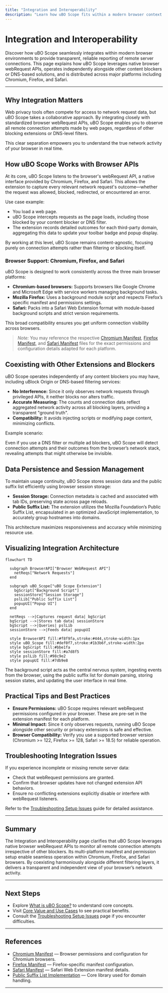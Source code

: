 ```yaml
---
title: "Integration and Interoperability"
description: "Learn how uBO Scope fits within a modern browser context: its use of browser-provided webRequest APIs, agnostic operation alongside other extensions or DNS-based blockers, and distribution across Chromium, Firefox, and Safari platforms."
---
```


# Integration and Interoperability

Discover how uBO Scope seamlessly integrates within modern browser environments to provide transparent, reliable reporting of remote server connections. This page explains how uBO Scope leverages native browser webRequest APIs, operates independently alongside other content blockers or DNS-based solutions, and is distributed across major platforms including Chromium, Firefox, and Safari.

---

## Why Integration Matters

Web privacy tools often compete for access to network request data, but uBO Scope takes a collaborative approach. By integrating closely with standardized browser webRequest APIs, uBO Scope enables you to observe all remote connection attempts made by web pages, regardless of other blocking extensions or DNS-level filters.

This clear separation empowers you to understand the true network activity of your browser in real time.

## How uBO Scope Works with Browser APIs

At its core, uBO Scope listens to the browser's webRequest API, a native interface provided by Chromium, Firefox, and Safari. This allows the extension to capture every relevant network request's outcome—whether the request was allowed, blocked, redirected, or encountered an error.

Use case example:

- You load a web page.
- uBO Scope intercepts requests as the page loads, including those blocked by your content blocker or DNS filter.
- The extension records detailed outcomes for each third-party domain, aggregating this data to update your toolbar badge and popup display.

By working at this level, uBO Scope remains content-agnostic, focusing purely on connection attempts rather than filtering or blocking itself.

### Browser Support: Chromium, Firefox, and Safari

uBO Scope is designed to work consistently across the three main browser platforms:

- **Chromium-based browsers:**  Supports browsers like Google Chrome and Microsoft Edge with service workers managing background tasks.
- **Mozilla Firefox:**  Uses a background module script and respects Firefox’s specific manifest and permissions settings.
- **Safari:**  Packs into a Safari Web Extension format with module-based background scripts and strict version requirements.

This broad compatibility ensures you get uniform connection visibility across browsers.

> _Note:_ You may reference the respective [Chromium Manifest](#), [Firefox Manifest](#), and [Safari Manifest](#) files for the exact permissions and configuration details adapted for each platform.

## Coexisting with Other Extensions and Blockers

uBO Scope operates independently of any content blockers you may have, including uBlock Origin or DNS-based filtering services:

- **No Interference:** Since it only observes network requests through privileged APIs, it neither blocks nor alters traffic.
- **Accurate Measuring:** The counts and connection data reflect aggregated network activity across all blocking layers, providing a transparent "ground truth".
- **Compatibility:** It avoids injecting scripts or modifying page content, minimizing conflicts.

Example scenario:

Even if you use a DNS filter or multiple ad blockers, uBO Scope will detect connection attempts and their outcomes from the browser’s network stack, revealing attempts that might otherwise be invisible.

## Data Persistence and Session Management

To maintain usage continuity, uBO Scope stores session data and the public suffix list efficiently using browser session storage:

- **Session Storage:** Connection metadata is cached and associated with tab IDs, preserving state across page reloads.
- **Public Suffix List:** The extension utilizes the Mozilla Foundation’s Public Suffix List, encapsulated in an optimized JavaScript implementation, to accurately group hostnames into domains.

This architecture maximizes responsiveness and accuracy while minimizing resource use.

## Visualizing Integration Architecture

```mermaid
flowchart TD

  subgraph BrowserAPI["Browser WebRequest API"]
    netReqs["Network Requests"]
  end

  subgraph uBO_Scope["uBO Scope Extension"]
    bgScript["Background Script"]
    sessionStore["Session Storage"]
    pslLib["Public Suffix List"]
    popupUI["Popup UI"]
  end

  netReqs -->|Captures request data| bgScript
  bgScript -->|Stores tab data| sessionStore
  bgScript -->|Queries| pslLib
  sessionStore -->|Feeds data| popupUI

  style BrowserAPI fill:#f8f9fa,stroke:#444,stroke-width:1px
  style uBO_Scope fill:#def0f7,stroke:#1b3b6f,stroke-width:2px
  style bgScript fill:#bbe1fa
  style sessionStore fill:#a7d8f5
  style pslLib fill:#98c9e2
  style popupUI fill:#7db9e8

```

The background script acts as the central nervous system, ingesting events from the browser, using the public suffix list for domain parsing, storing session states, and updating the user interface in real time.

## Practical Tips and Best Practices

- **Ensure Permissions:** uBO Scope requires relevant webRequest permissions configured in your browser. These are pre-set in the extension manifest for each platform.
- **Minimal Impact:** Since it only observes requests, running uBO Scope alongside other security or privacy extensions is safe and effective.
- **Browser Compatibility:** Verify you use a supported browser version (Chromium >= 122, Firefox >= 128, Safari >= 18.5) for reliable operation.

## Troubleshooting Integration Issues

If you experience incomplete or missing remote server data:

- Check that webRequest permissions are granted.
- Confirm that browser updates have not changed extension API behaviors.
- Ensure no conflicting extensions explicitly disable or interfere with webRequest listeners.

Refer to the [Troubleshooting Setup Issues](../getting-started/quickstart-verification/troubleshooting-setup) guide for detailed assistance.

---

## Summary

The Integration and Interoperability page clarifies that uBO Scope leverages native browser webRequest APIs to monitor all remote connection attempts irrespective of other blockers. Its multi-platform manifest and permission setup enable seamless operation within Chromium, Firefox, and Safari browsers. By coexisting harmoniously alongside different filtering layers, it delivers a transparent and independent view of your browser’s network activity.

---

## Next Steps

- Explore [What is uBO Scope?](/overview/product-intro-value/what-is-ubo-scope) to understand core concepts.
- Visit [Core Value and Use Cases](/overview/product-intro-value/value-prop-use-cases) to see practical benefits.
- Consult the [Troubleshooting Setup Issues](/getting-started/quickstart-verification/troubleshooting-setup) page if you encounter difficulties.

---

## References

- [Chromium Manifest](platform/chromium/manifest.json) — Browser permissions and configuration for Chromium browsers.
- [Firefox Manifest](platform/firefox/manifest.json) — Firefox-specific manifest configuration.
- [Safari Manifest](platform/safari/manifest.json) — Safari Web Extension manifest details.
- [Public Suffix List Implementation](js/lib/publicsuffixlist.js) — Core library used for domain handling.

---